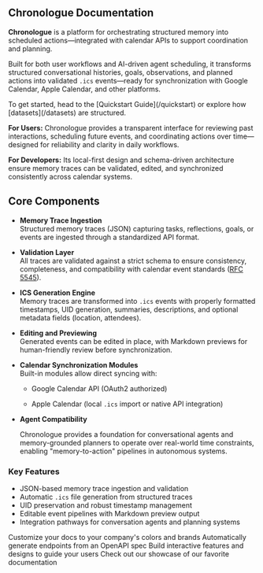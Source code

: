 
## Chronologue Documentation

**Chronologue** is a platform for orchestrating structured memory into scheduled actions—integrated with calendar APIs to support coordination and planning.

Built for both user workflows and AI-driven agent scheduling, it transforms structured conversational histories, goals, observations, and planned actions into validated `.ics` events—ready for synchronization with Google Calendar, Apple Calendar, and other platforms.

<Info>
  To get started, head to the [Quickstart Guide](/quickstart) or explore how [datasets](/datasets) are structured.
</Info>

**For Users:** Chronologue provides a transparent interface for reviewing past interactions, scheduling future events, and coordinating actions over time—designed for reliability and clarity in daily workflows.

**For Developers:** Its local-first design and schema-driven architecture ensure memory traces can be validated, edited, and synchronized consistently across calendar systems.

## Core Components

- **Memory Trace Ingestion**  
    Structured memory traces (JSON) capturing tasks, reflections, goals, or events are ingested through a standardized API format.
    
- **Validation Layer**  
    All traces are validated against a strict schema to ensure consistency, completeness, and compatibility with calendar event standards ([RFC 5545](https://datatracker.ietf.org/doc/html/rfc5545)).
    
- **ICS Generation Engine**  
    Memory traces are transformed into `.ics` events with properly formatted timestamps, UID generation, summaries, descriptions, and optional metadata fields (location, attendees).
    
- **Editing and Previewing**  
    Generated events can be edited in place, with Markdown previews for human-friendly review before synchronization.    

- **Calendar Synchronization Modules**  
    Built-in modules allow direct syncing with:
    
    - Google Calendar API (OAuth2 authorized)
        
    - Apple Calendar (local `.ics` import or native API integration)
        
- **Agent Compatibility**  

    Chronologue provides a foundation for conversational agents and memory-grounded planners to operate over real-world time constraints, enabling "memory-to-action" pipelines in autonomous systems.
    
### Key Features

- JSON-based memory trace ingestion and validation  
- Automatic `.ics` file generation from structured traces  
- UID preservation and robust timestamp management  
- Editable event pipelines with Markdown preview output  
- Integration pathways for conversation agents and planning systems  


<CardGroup cols={2}>
  <Card
    title="Customize Style"
    icon="palette"
    href="https://mintlify.com/docs/settings/global"
  >
    Customize your docs to your company's colors and brands
  </Card>
  <Card
    title="Reference APIs"
    icon="code"
    href="https://mintlify.com/docs/api-playground/openapi"
  >
    Automatically generate endpoints from an OpenAPI spec
  </Card>
  <Card
    title="Add Components"
    icon="screwdriver-wrench"
    href="https://mintlify.com/docs/content/components/accordions"
  >
    Build interactive features and designs to guide your users
  </Card>
  <Card
    title="Get Inspiration"
    icon="stars"
    href="https://mintlify.com/customers"
  >
    Check out our showcase of our favorite documentation
  </Card>
</CardGroup>
